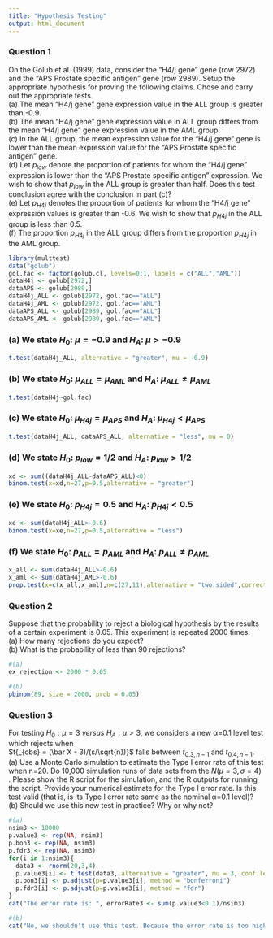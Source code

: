 ```yaml
---
title: "Hypothesis Testing"
output: html_document
---
```


### Question 1
On the Golub et al. (1999) data, consider the “H4/j gene” gene (row 2972) and the “APS Prostate specific antigen” gene (row 2989). Setup the appropriate hypothesis for proving the following claims. Chose and carry out the appropriate tests.\
(a) The mean “H4/j gene” gene expression value in the ALL group is greater than -0.9.\
(b) The mean “H4/j gene” gene expression value in ALL group differs from the mean “H4/j gene” gene expression value in the AML group.\
(c) In the ALL group, the mean expression value for the “H4/j gene” gene is lower than the mean expression value for the “APS Prostate specific antigen” gene.\
(d) Let $p{_{low}}$ denote the proportion of patients for whom the “H4/j gene” expression is lower than the “APS Prostate specific antigen” expression. We wish to show that $p{_{low}}$ in the ALL group is greater than half. Does this test conclusion agree with the conclusion in part (c)?\
(e) Let $p{_{H4j}}$ denotes the proportion of patients for whom the “H4/j gene” expression values is greater than -0.6. We wish to show that $p{_{H4j}}$ in the ALL group is less than 0.5.\
(f) The proportion $p{_{H4j}}$ in the ALL group differs from the proportion $p{_{H4j}}$ in the AML group.\

```r
library(multtest)
data("golub")
gol.fac <- factor(golub.cl, levels=0:1, labels = c("ALL","AML"))
dataH4j <- golub[2972,]
dataAPS <- golub[2989,]
dataH4j_ALL <- golub[2972, gol.fac=="ALL"]
dataH4j_AML <- golub[2972, gol.fac=="AML"]
dataAPS_ALL <- golub[2989, gol.fac=="ALL"]
dataAPS_AML <- golub[2989, gol.fac=="AML"]
```

### (a) We state $H{_0}$: $\mu=-0.9$ and $H{_A}$: $\mu>-0.9$
```r
t.test(dataH4j_ALL, alternative = "greater", mu = -0.9)
```
### (b) We state $H{_0}$: $\mu{_{ALL}}=\mu{_{AML}}$ and $H{_A}$: $\mu{_{ALL}}\neq\mu{_{AML}}$
```r
t.test(dataH4j~gol.fac)
```
### (c) We state $H{_0}$: $\mu{_{H4j}}=\mu{_{APS}}$ and $H{_A}$: $\mu{_{H4j}}<\mu{_{APS}}$
```r
t.test(dataH4j_ALL, dataAPS_ALL, alternative = "less", mu = 0)
```

### (d) We state $H{_0}$: $p{_{low}}=1/2$ and $H{_A}$: $p{_{low}}>1/2$
```r
xd <- sum((dataH4j_ALL-dataAPS_ALL)<0)
binom.test(x=xd,n=27,p=0.5,alternative = "greater")
```

### (e) We state $H{_0}$: $p{_{H4j}}=0.5$ and $H{_A}$: $p{_{H4j}}<0.5$
```r
xe <- sum(dataH4j_ALL>-0.6)
binom.test(x=xe,n=27,p=0.5,alternative = "less")
```

### (f) We state $H{_0}$: $p{_{ALL}}=p{_{AML}}$ and $H{_A}$: $p{_{ALL}}\neq p{_{AML}}$
```r
x_all <- sum(dataH4j_ALL>-0.6)
x_aml <- sum(dataH4j_AML>-0.6)
prop.test(x=c(x_all,x_aml),n=c(27,11),alternative = "two.sided",correct = F)
```

### Question 2
Suppose that the probability to reject a biological hypothesis by the results of a certain experiment is 0.05. This experiment is repeated 2000 times.\
(a) How many rejections do you expect?\
(b) What is the probability of less than 90 rejections?\

```r
#(a)
ex_rejection <- 2000 * 0.05

#(b) 
pbinom(89, size = 2000, prob = 0.05)

```

### Question 3
For testing $H{_0}:\mu=3\ versus\  H{_A}:\mu>3$, we considers a new α=0.1 level test which rejects when\
$t{_{obs} = (\bar X - 3)/(s/\sqrt{n})}$ falls between $t{_{0.3,n-1}}$ and $t{_{0.4,n-1}}$.\
(a) Use a Monte Carlo simulation to estimate the Type I error rate of this test\
when n=20. Do 10,000 simulation runs of data sets from the $N(\mu=3, \sigma=4)$ . Please show the R script for the\ simulation, and the R outputs for running the script. Provide your numerical estimate for the Type I error rate. Is\ this test valid (that is, is its Type I error rate same as the nominal α=0.1 level)?\
(b) Should we use this new test in practice? Why or why not?\

```r
#(a)
nsim3 <- 10000
p.value3 <- rep(NA, nsim3)
p.bon3 <- rep(NA, nsim3)
p.fdr3 <- rep(NA, nsim3)
for(i in 1:nsim3){
  data3 <- rnorm(20,3,4)
  p.value3[i] <- t.test(data3, alternative = "greater", mu = 3, conf.level = 0.9)$p.value
  p.bon3[i] <- p.adjust(p=p.value3[i], method = "bonferroni")
  p.fdr3[i] <- p.adjust(p=p.value3[i], method = "fdr")
}
cat("The error rate is: ", errorRate3 <- sum(p.value3<0.1)/nsim3)

#(b)
cat("No, we shouldn't use this test. Because the error rate is too high.")
```
